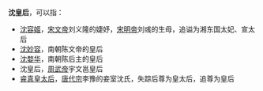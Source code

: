 '''沈皇后'''，可以指：
*[[沈容姬|沈容姬]]，[[宋文帝|宋文帝]]刘义隆的婕妤，[[宋明帝|宋明帝]]刘彧的生母，追谥为湘东国太妃、宣太后
*[[沈妙容|沈妙容]]，南朝陈文帝的皇后
*[[沈婺华|沈婺华]]，南朝陈后主的皇后
*沈皇后，[[周武帝|周武帝]]宇文邕皇后
*[[睿真皇太后|睿真皇太后]]，[[唐代宗|唐代宗]]李豫的妾室沈氏，失踪后尊为皇太后，追尊为皇后

{{disambig|Cat=三字封號消歧義}}